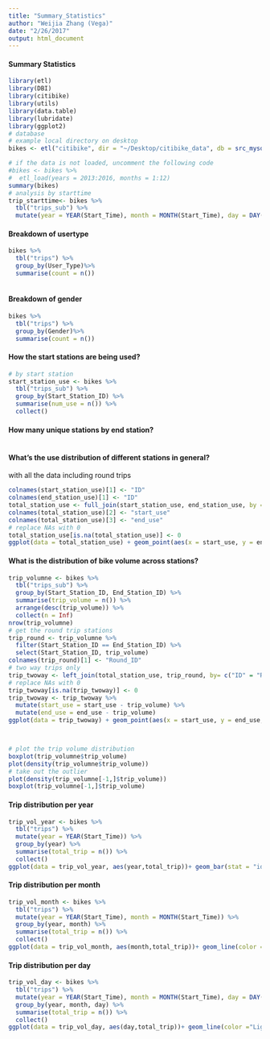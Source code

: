 ```yaml
---
title: "Summary_Statistics"
author: "Weijia Zhang (Vega)"
date: "2/26/2017"
output: html_document
---
```

#### Summary Statistics

```r
library(etl)
library(DBI)
library(citibike)
library(utils)
library(data.table)
library(lubridate)
library(ggplot2)
# database
# example local directory on desktop 
bikes <- etl("citibike", dir = "~/Desktop/citibike_data", db = src_mysql_cnf("citibike", groups = "scidb"))
```


```r
# if the data is not loaded, uncomment the following code
#bikes <- bikes %>%
#  etl_load(years = 2013:2016, months = 1:12)
summary(bikes)
# analysis by starttime
trip_starttime<- bikes %>%
  tbl("trips_sub") %>%
  mutate(year = YEAR(Start_Time), month = MONTH(Start_Time), day = DAY(Start_Time), hour = HOUR(Start_Time), minute = MINUTE(Start_Time)) 


```

#### Breakdown of usertype
```r
bikes %>%
  tbl("trips") %>%
  group_by(User_Type)%>%
  summarise(count = n())
  
```

#### Breakdown of gender
```r
bikes %>%
  tbl("trips") %>%
  group_by(Gender)%>%
  summarise(count = n())
```


#### How the start stations are being used?
```r
# by start station
start_station_use <- bikes %>%
  tbl("trips_sub") %>%
  group_by(Start_Station_ID) %>%
  summarise(num_use = n()) %>%
  collect()
```

#### How many unique stations by end station?
```r

```

#### What's the use distribution of different stations in general?
with all the data including round trips
```r
colnames(start_station_use)[1] <- "ID"
colnames(end_station_use)[1] <- "ID"
total_station_use <- full_join(start_station_use, end_station_use, by = "ID")
colnames(total_station_use)[2] <- "start_use"
colnames(total_station_use)[3] <- "end_use"
# replace NAs with 0
total_station_use[is.na(total_station_use)] <- 0
ggplot(data = total_station_use) + geom_point(aes(x = start_use, y = end_use, group = ID))+ geom_abline(intercept = 0, slope = 1, color = "Red")

```



#### What is the distribution of bike volume across stations?
```r
trip_volumne <- bikes %>%
  tbl("trips_sub") %>%
  group_by(Start_Station_ID, End_Station_ID) %>%
  summarise(trip_volume = n()) %>%
  arrange(desc(trip_volume)) %>%
  collect(n = Inf)
nrow(trip_volumne)
# get the round trip stations
trip_round <- trip_volumne %>%
  filter(Start_Station_ID == End_Station_ID) %>%
  select(Start_Station_ID, trip_volume)
colnames(trip_round)[1] <- "Round_ID"
# two way trips only
trip_twoway <- left_join(total_station_use, trip_round, by= c("ID" = "Round_ID"))
# replace NAs with 0
trip_twoway[is.na(trip_twoway)] <- 0
trip_twoway <- trip_twoway %>%
  mutate(start_use = start_use - trip_volume) %>%
  mutate(end_use = end_use - trip_volume)
ggplot(data = trip_twoway) + geom_point(aes(x = start_use, y = end_use, group = ID))+ geom_abline(intercept = 0, slope = 1, color = "Red")



# plot the trip volume distribution
boxplot(trip_volumne$trip_volume)
plot(density(trip_volumne$trip_volume))
# take out the outlier
plot(density(trip_volumne[-1,]$trip_volume))
boxplot(trip_volumne[-1,]$trip_volume)
```


#### Trip distribution per year
```r
trip_vol_year <- bikes %>%
  tbl("trips") %>%
  mutate(year = YEAR(Start_Time)) %>%
  group_by(year) %>%
  summarise(total_trip = n()) %>%
  collect()
ggplot(data = trip_vol_year, aes(year,total_trip))+ geom_bar(stat = "identity", fill ="Light Blue")
```

#### Trip distribution per month
```r
trip_vol_month <- bikes %>%
  tbl("trips") %>%
  mutate(year = YEAR(Start_Time), month = MONTH(Start_Time)) %>%
  group_by(year, month) %>%
  summarise(total_trip = n()) %>%
  collect()
ggplot(data = trip_vol_month, aes(month,total_trip))+ geom_line(color ="Light Blue") + facet_wrap(~ year)

```

#### Trip distribution per day
```r
trip_vol_day <- bikes %>%
  tbl("trips") %>%
  mutate(year = YEAR(Start_Time), month = MONTH(Start_Time), day = DAY(Start_Time)) %>%
  group_by(year, month, day) %>%
  summarise(total_trip = n()) %>%
  collect()
ggplot(data = trip_vol_day, aes(day,total_trip))+ geom_line(color ="Light Blue") + facet_grid(month~ year)
```


